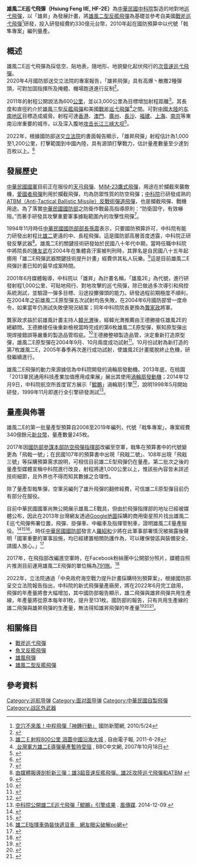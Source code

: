{{Infobox Weapon
|name=雄風二E巡弋飛彈
|image= Hsiung-Feng-2-sketch.svg
|image_size= 300px
|image_caption= 雄風二E巡弋飛彈
|Function=地對地[[巡弋飛彈|巡弋飛彈]]
|Origin = {{ROC}}
<!-- 種類選擇 -->
|is_ranged=
|is_bladed=
|is_explosive=yes
|is_artillery=
|is_vehicle=
|is_missile=yes
|is_UK=
<!-- 服役記錄 -->
|service=2010年代
|used_by={{ROCAF}}
*[[File:ROCAF_Air_Defense_and_Artillery_Command_emblem.png|20px]] [[空軍防空暨飛彈指揮部|防空暨飛彈指揮部]]
|wars= 
<!-- 生產歷史 -->
|designer=[[中山科學研究院|中山科學研究院]] 
|design_date=1990年代中期－2008
|manufacturer=[[中山科學研究院|中山科學研究院]]
|Unit_cost= 
|production_date=2009－ 
|number= 超過250枚
|variants=
<!-- 基本規格 -->
|spec_label=
|weight=
|length=6.25公尺
|part_length=
|width=
|height=
|diameter=
|crew=
<!-- 車輛/飛彈 規格 -->
|armour=
|primary_armament=
|secondary_armament=
|engine= [[渦輪扇發動機|渦輪扇發動機]]<ref name=udn20131206>{{Cite|title=雄二E型攻陸飛彈 渦輪扇發動機首曝光|date=2013-12-06|url=http://udn.com/NEWS/BREAKINGNEWS/BREAKINGNEWS1/8342748.shtml|accessdate=|publisher=[[聯合新聞網|聯合新聞網]]|archiveurl=https://archive.is/20131209000226/http://udn.com/NEWS/BREAKINGNEWS/BREAKINGNEWS1/8342748.shtml|archivedate=2013-12-09|deadurl=yes}}</ref>
|engine_power=
|transmission=
|payload_capacity=
|fuel_capacity=
|pw_ratio=
|suspension=
|clearance=
|vehicle_range=600公里，增程型1,200公里
|speed=0.85馬赫
|guidance=美國商用[[GPS|GPS]]、地貌比對
}}
{{Externalimages
|align= right
|width=290px
|image1= [http://i0.sinaimg.cn/jc/p/2008-10-27/U2142P27T1D527102F26DT20081027102152.jpg 雄風二E型巡弋飛彈射程示意圖]
}}
'''雄風二E巡弋飛彈（Hsiung Feng IIE, HF-2E）'''為[[中華民國|中華民國]][[中山科學研究院|中科院]]製造的地對地[[巡弋飛彈|巡弋飛彈]]，以「雄昇」為發展計畫，將[[雄風二型反艦飛彈|雄風二型反艦飛彈]]為基礎並參考自美國[[戰斧巡弋飛彈|戰斧巡弋飛彈]]<ref>[http://www.ewdefense.com/poman.asp?pno=332 空穴不來風！中程飛彈「神錘行動」] {{webarchive|url=https://web.archive.org/web/20140903152003/http://www.ewdefense.com/poman.asp?pno=332 |date=2014-09-03 }} 國防新聞網, 2010/5/24</ref>研發，投入研發經費約330億元台幣，2010年起在國防預算中以代號「戟隼專案」編列量產。

==概述==
雄風二E巡弋飛彈為採低空、貼地表，隨地形、地貌變化起伏飛行的[[次音速|次音速]][[巡弋飛彈|巡弋飛彈]]。<br>

2020年4月國防部送交立法院的專案報告，「雄昇飛彈」具有高爆丶散撒2種彈頭，可對加固指揮所及掩體、機場跑道進行反制<ref>{{cite web |title= 獨家》「雄昇飛彈」射程逾1,000公里 軍方首曝2彈種及作戰效能 |url= https://news.ltn.com.tw/news/politics/breakingnews/3899056 |publisher= 自由時報|accessdate= 2022-04-20 |language= zh-tw |archive-date= 2022-04-20  |archive-url= https://web.archive.org/web/20220420022012/https://news.ltn.com.tw/news/politics/breakingnews/3899056 |dead-url= no }}</ref>。

2011年的射程公開說法為600[[公里|公里]]，並以3,000公里為目標增加射程距離<ref>[http://www.libertytimes.com.tw/2011/new/jun/28/today-p4.htm 雄二Ｅ射程800公里 涵蓋中國沿海大城] {{Wayback|url=http://www.libertytimes.com.tw/2011/new/jun/28/today-p4.htm |date=20130516050211 |language= zh-tw}}, 自由電子報, 2011-6-28</ref>。其長度和直徑約介於[[雄風三型反艦飛彈|雄風三型反艦飛彈]]和美國[[戰斧巡弋飛彈|戰斧巡弋飛彈]]<ref>[http://news.bbc.co.uk/chinese/trad/hi/newsid_7050000/newsid_7050900/7050994.stm  台灣軍方雄二E導彈量產暫時受阻] {{Wayback|url=http://news.bbc.co.uk/chinese/trad/hi/newsid_7050000/newsid_7050900/7050994.stm |date=20210310020421 }}, BBC中文網, 2007年10月18日</ref>之間。可對[[中國大陸|中國大陸]]的[[中国东南地区|东南地区]]目標造成威脅。射程可達[[香港|香港]]、[[澳門|澳門]]、[[廣州|廣州]]、[[長沙|長沙]]、[[福建|福建]]、[[上海|上海]]、[[南京|南京]]等東南沿岸重要的城市，以及深入腹地[[台军攻击三峡大坝论|攻击长江三峡大坝]]<ref>{{Cite web |url=http://big5.huaxia.com/tw/sdbd/js/2007/00738077.html |title=臺官員稱：雄風二E可攻港　效果大於炸廣州 |access-date=2013-01-11 |archive-date=2020-12-01 |archive-url=https://web.archive.org/web/20201201110828/http://big5.huaxia.com/tw/sdbd/js/2007/00738077.html |dead-url=no }}</ref>。

2022年，根據國防部送交[[立法院|立法院]]的書面報告顯示，「雄昇飛彈」射程估計為1,000至1,200公里，打擊範圍到中國內陸，具有源頭打擊戰力，估計量產數量至少達到百枚以上。<ref>{{Cite web |url= https://tw.news.yahoo.com/中科院研發雄昇飛彈-射程1200公里可達中國內陸-145204169.html |title= 中科院研發雄昇飛彈 射程1,200公里可達中國內陸 |access-date=2022-03-14|archive-date=2020-12-01 |language= zh-tw |archive-url= |dead-url=no }}</ref>

==發展歷史==
[[中華民國國軍|中華民國國軍]]目前正在服役的[[天弓飛彈|天弓飛彈]]、[[MIM-23鷹式飛彈|MIM-23鷹式飛彈]]，用途在於攔截來襲敵機，[[愛國者飛彈|愛國者飛彈]]則用於攔截飛彈，均為防禦性質的防空飛彈；[[國家中山科學研究院|中科院]]已研發成熟的[[天弓飛彈|ATBM（Anti-Tactical Ballistic Missile）反戰術彈道飛彈]]，也是攔截飛彈、戰機用途。為了落實[[中華民國國防部|中華民國國防部]]之防衛作戰最高指導原則：“防衛固守，有效嚇阻。”而著手研發具攻擊重要軍事據點範圍內的攻擊性飛彈<ref>{{Cite web |url=http://www.nownews.com/2012/02/13/301-2784778.htm |title=台灣軍方雄二E飛彈 |access-date=2012-06-21 |archive-date=2012-04-17 |archive-url=https://web.archive.org/web/20120417223820/http://www.nownews.com/2012/02/13/301-2784778.htm |dead-url=no }}</ref>。

1994年11月時任[[中華民國國防部部長|中華民國國防部部長]][[孫震|孫震]]表示，只要國防預算許可，中科院有能力研發出射程比[[雄風二型反艦飛彈|雄二]]更遠的中、長程飛彈。這是國防部高層首度透露，中科院正研發反擊武器<ref>[http://www.diic.com.tw/comment/9406/940610.htm 由媒體報導剖析新三彈：雄3超音速反艦飛彈、雄2E攻陸巡弋飛彈和ATBM] {{webarchive|url=https://web.archive.org/web/20120503021549/http://www.diic.com.tw/comment/9406/940610.htm |date=2012-05-03 }}</ref>。雄風二E的關鍵技術研發始於民國八十年代中期，當時任職中科院中將院長的[[陳友武|陳友武]]在2004年在集體貪汙案被判刑時，其罪名是自民國八十五年起挪用「雄二E飛彈武器關鍵技術提升計畫」經費供其私人玩樂。<ref>{{Cite web|title=中科院前院長 陳友武判10年|date=2004-08-16|url=http://old.ltn.com.tw/2004/new/aug/16/today-so3.htm|accessdate=|publisher=[[自由時報|自由時報]]|archive-date=2021-03-10|archive-url=https://web.archive.org/web/20210310020347/http://old.ltn.com.tw/2004/new/aug/16/today-so3.htm|dead-url=no}}</ref>這是目前雄風二E飛彈計畫已知的最早成案時間。

2001年6月媒體報導，中科院以「雄昇」為計畫名稱，「雄風2E」為代號，進行研發射程1,000公里、可貼地飛行、對地攻擊的巡弋飛彈，除已做過多次導引和飛控系統測試，並驗證一彈多目標、沿途投擲彈頭的能力。研發過程前期極度不順利，在2004年之前雄風二E原型彈五次試射均告失敗，在2004年6月國防部曾一度命令，如果當年仍測試失敗便現況結案；同年中科院院長更換為[[龔家政|龔家政]]將軍。

龔家政求益於前雄風計畫主持人[[韓光渭|韓光渭]]後，經韓光渭推薦由王德勝接任雄風2E的總顧問。王德勝接任後重新檢視當時完成的第6枚雄風二E原型彈，察知原型彈出現焊接錯誤等嚴重的製造品管瑕疵。<ref>{{Cite web|title=雄二E 雄風三 天弓三 兩位王博士救回「新三彈」|date=2007-12-09|url=https://www.coolloud.org.tw/node/12680|accessdate=|publisher=[[中國時報|中國時報]]|archive-date=2021-03-10|archive-url=https://web.archive.org/web/20210310020434/https://www.coolloud.org.tw/node/12680|dead-url=no}}</ref>王德勝整頓製造品管，決定重新打造原型彈，雄風二E原型彈在2004年9月、10月兩度成功試射<ref>{{Cite web|title=「新三彈」推手龔家政：中科院資源 應開放產學界|date=2017-09-27|url=http://news.ltn.com.tw/news/politics/paper/1138787|accessdate=|publisher=[[自由時報|自由時報]]|archive-date=2021-03-18|archive-url=https://web.archive.org/web/20210318142221/https://news.ltn.com.tw/news/politics/paper/1138787|dead-url=no}}</ref>。10月份試射為新打造的第7枚雄風二E，2005年春季再次進行成功試射，使雄風2E計畫擺脫終止危機，研發繼續進行。

雄風二E飛彈的動力來源據信為中科院開發的渦輪扇發動機。2013年底，在桃園「2013軍民通用科技產業加值應用成果展」展出其使用[[渦輪扇發動機|渦輪扇發動機]]{{r|udn20131206}}；2014年12月9日，中科院航空所首度官方展示「[[鯤鵬|鯤鵬]]」渦輪扇引擎<ref>{{Cite web|title=雄二E心臟鯤鵬引擎 中科院首度官方說明|date=2014-12-09|url=http://udn.com/NEWS/BREAKINGNEWS/BREAKINGNEWS1/9118914.shtml|accessdate=|publisher=[[聯合新聞網|聯合新聞網]]|archiveurl=https://archive.is/20141209152958/http://udn.com/NEWS/BREAKINGNEWS/BREAKINGNEWS1/9118914.shtml|archivedate=2014-12-09|deadurl=yes}}</ref>，說明1998年5月開始研發，1999年11月即進行全引擎研發測試<ref>[http://www.stormmediagroup.com/opencms/news/detail/b9a83098-7f61-11e4-a92a-ef2804cba5a1/?uuid=b9a83098-7f61-11e4-a92a-ef2804cba5a1 中科院公開雄二E巡弋飛彈「鯤鵬」引擎成果] {{Wayback|url=http://www.stormmediagroup.com/opencms/news/detail/b9a83098-7f61-11e4-a92a-ef2804cba5a1/?uuid=b9a83098-7f61-11e4-a92a-ef2804cba5a1 |date=20141209173045 }}. [[風傳媒|風傳媒]]. 2014-12-09.</ref>。
==量產與佈署==
雄風二E的第一批量產型預算自2008至2019年編列，代號「戟隼專案」，專案經費340億餘元[[新台幣|新台幣]]，量產數量245枚。

2017年因[[空軍防空暨飛彈指揮部|國防部參謀本部防空飛彈指揮部]]改編至空軍，戟隼在預算書中的代號變更為「飛戟一號」；在民國107年的預算書中出現「飛戢二號」、108年出現「飛戢三號」等採購預算需求說明，可相信目前雄二E型飛彈仍在量產。第二批次之後的量產型媒體宣稱中科院進行改良，射程將達1,000公里以上，惟該些內容皆未詳述技術細節，且外界也不得而知其數據之合理性。

除了量產型戟隼彈，空軍另編列了雄升飛彈的翻修經費，可信雄二E原型彈目前仍有部分在服役。

目前中華民國國軍尚無公開展示雄風二E戰具，但由於飛彈指揮部的地址已經被媒體公布，因此在2013年台灣網友透過[[Google地圖|Google地圖]]採購的商用衛星照片找出雄風二E巡弋飛彈佈署位置，飛彈、掛彈車、中繼車及指揮管制車，證明雄風二E量產服役。<ref>{{Cite web |url=https://news.tvbs.com.tw/politics/791 |title=軍事機密曝光？　雄二E部署網友鎖定 |access-date=2019-01-17 |archive-date=2021-03-10 |archive-url=https://web.archive.org/web/20210310020421/https://news.tvbs.com.tw/politics/791 |dead-url=no }}</ref><ref>{{Cite web |url=http://udn.com/NEWS/NATIONAL/NAT1/7682646.shtml |title=雄二E指揮車偽裝快遞 網友破解 |access-date=2013-02-13 |archive-date=2013-03-06 |archive-url=https://web.archive.org/web/20130306123541/http://udn.com/NEWS/NATIONAL/NAT1/7682646.shtml |dead-url=no }}</ref><ref>[http://www.nownews.com/2013/02/04/11490-2899984.htm 雄二E指揮車偽裝快遞貨車　網友眼尖破解po網]</ref>。時任[[中華民國國防部|中華民國國防部]]發言人[[羅紹和|羅紹和]]少將在此軍事部署情況被揭露後聲明「國軍重要的軍事設施，均已經建置相關防護作為，可以確保營區與裝備安全，請國人放心。」<ref>{{Cite web |url=http://www.worldjournal.com/view/aTaiwannews/21604484/article-%E9%9B%84%E4%BA%8CE%E9%A3%9B%E5%BD%88%E6%8C%87%E7%AE%A1%E8%BB%8A-%E5%81%BD%E8%A3%9D%E6%88%90%E5%BF%AB%E9%81%9E |title=雄二E飛彈指管車-偽裝成快遞 |accessdate=2020-10-21 |archive-date=2014-07-11 |archive-url=https://web.archive.org/web/20140711104534/http://www.worldjournal.com/view/aTaiwannews/21604484/article-%E9%9B%84%E4%BA%8CE%E9%A3%9B%E5%BD%88%E6%8C%87%E7%AE%A1%E8%BB%8A-%E5%81%BD%E8%A3%9D%E6%88%90%E5%BF%AB%E9%81%9E |dead-url=yes }}</ref>

2017年，在飛指部改編進空軍時，在Facebook粉絲團中公開部分照片，媒體自照片推測目前運用雄風二E飛彈的單位稱為[[791旅|791旅]]。<ref>{{Cite web |url=https://udn.com/news/story/10930/2693694 |title=「特種飛彈」791旅曝光 雄二E部隊徽代表部隊特性 |access-date=2019-01-17 |archive-date=2021-03-10 |archive-url=https://web.archive.org/web/20210310040459/https://udn.com/news/story/10930/2693694 |dead-url=no }}</ref>

2022年，立法院通過「中央政府海空戰力提升計畫採購特別預算案」，根據國防部呈交立法院報告指出，中科院的新式飛彈量產廠房，將在2022年6月完工啟用，飛彈的年產量將會大幅增加，其中國防部報告顯示，雄二飛彈與雄昇飛彈共用生產線，年產量將從原本每年81枚，提升至131枚。國防部的報告，只有共用生產線的雄二飛彈與雄昇飛彈的生產量，無法得知雄昇飛彈的年產量<ref>{{cite press release |author= |title=中央政府海空戰力提升計畫採購特別預算-111至115年度 |publisher=行政院主計總處 |date=2022-03-05 |url=https://www.dgbas.gov.tw/np.asp?ctNode=6755 |language=zh-tw |dead-url=no }}</ref><ref>{{cite press release |author=記者洪哲政 |title=獨／國防部首度公開：雄昇飛彈系統就是「地對地巡弋飛彈」 |publisher=聯合新聞網 |date=2022-03-03 |url=https://udn.com/news/story/10930/6137631 |language=zh-tw |access-date=2022-03-05 |archive-date=2022-03-05 |archive-url=https://web.archive.org/web/20220303110954/https://udn.com/news/story/10930/6137631 |dead-url=no }}</ref><ref>{{cite press release |author=記者吳書緯 |title=中科院產能提升 雄3飛彈將年產70枚 |publisher=自由時報 |date=2022-03-04 |url=https://news.ltn.com.tw/news/politics/paper/1503745 |language=zh-tw |access-date=2022-03-05 |archive-date=2022-03-05 |archive-url=https://news.ltn.com.tw/news/politics/paper/1503745 |dead-url=no }}</ref>。

==相關條目==
*[[戰斧巡弋飛彈|戰斧巡弋飛彈]]
*[[AGM-84魚叉反艦飛彈|魚叉反艦飛彈]]
*[[雄風飛彈|雄風飛彈]]
*[[雄風二型反艦飛彈|雄風二型反艦飛彈]]
== 參考資料 ==
{{Reflist|2}}
{{中華民國自製飛彈}}
{{中華民國軍事}}
{{中華民國國防工業}}
[[Category:巡航导弹|Category:巡航导弹]]
[[Category:面对面导弹|Category:面对面导弹]]
[[Category:中華民國自製飛彈|Category:中華民國自製飛彈]]
[[Category:战区外武器|Category:战区外武器]]